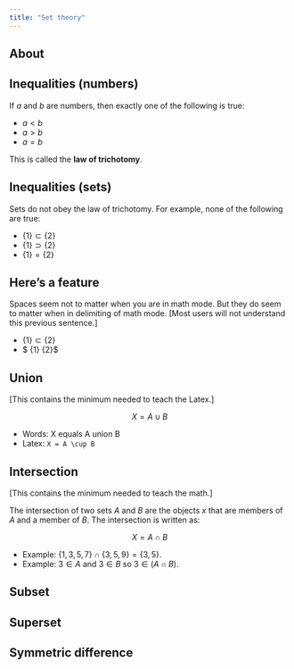 ```yaml
---
title: "Set theory"
---
```


## About

## Inequalities (numbers)

If $a$ and $b$ are numbers, then exactly one of the following is true:

- $a < b$
- $a > b$
- $a = b$

This is called the **law of trichotomy**.

## Inequalities (sets)

Sets do not obey the law of trichotomy. For example, none of the
following are true:

- $\{1\} \subset \{2\}$
- $\{1\} \supset \{2\}$
- $\{1\} = \{2\}$

## Here's a feature

Spaces seem not to matter when you are in math mode. But they do seem
to matter when in delimiting of math mode. [Most users will not
understand this previous sentence.]

- $\{1\}\subset\{2\}$
- $ \{1\} \subset \{2\}$

## Union

[This contains the minimum needed to teach the Latex.]

$$
X = A \cup B
$$

- Words: X equals A union B
- Latex: `X = A \cup B`

## Intersection

[This contains the minimum needed to teach the math.]

The intersection of two sets $A$ and $B$ are the objects $x$ that are
members of $A$ and a member of $B$. The intersection is written as:

$$
X = A \cap B
$$

- Example: $\{1, 3, 5, 7\} \cap \{3, 5, 9\} = \{3, 5\}$.
- Example: $3 \in A$ and $3 \in B$ so $3 \in (A\cap B)$.

## Subset

## Superset

## Symmetric difference